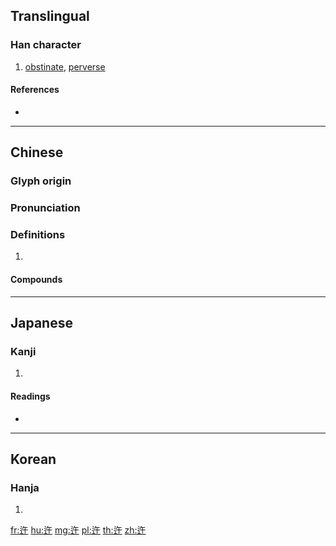 {{character info/new}}
==Translingual==

===Han character===
{{Han char|rn=162|rad=辵|as=04|sn=8|four=38304|canj=YOJ}}

# [[obstinate]], [[perverse]]

====References====
* {{Han ref|kx=1254.150|dkj=38759|dj=1737.090|hdz=63819.100|uh=8FD5|ud=36821|bh=CDD1|bd=52689}}

----

==Chinese==
{{zh-forms}}

===Glyph origin===
{{Han etym}}

===Pronunciation===
{{zh-pron
|m=wǔ
|c=ng6
|mc=y
|oc=y
|cat=
}}

===Definitions===
{{zh-hanzi}}

# {{rfdef|zh}}

====Compounds====
{{zh-der|乖迕|迕目|錯迕}}

----

==Japanese==

===Kanji===
{{ja-kanji|grade=|rs=辵04}}

# {{defn|lang=ja|sort=辵04}}

====Readings====
* {{ja-readings|on=[[ご]] (go)|kun=[[であう]] (deau)|nanori=}}

----

==Korean==

===Hanja===
{{ko-hanja|hangeul=오|eumhun=|rv=o|mr=o|y=o}}

# {{defn|lang=ko|sort=辵04}}
[[fr:迕]]
[[hu:迕]]
[[mg:迕]]
[[pl:迕]]
[[th:迕]]
[[zh:迕]]